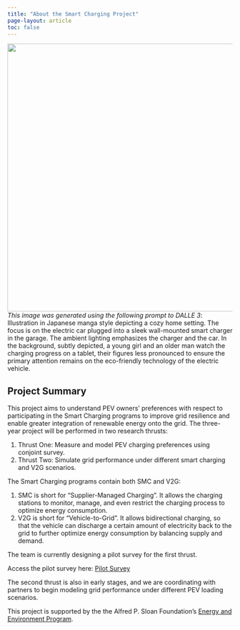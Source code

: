 ```yaml
---
title: "About the Smart Charging Project"
page-layout: article
toc: false
---
```


![](/resources/about.jpeg){fig-align="center" width="600"} [*This image was generated using the following prompt to DALLE 3*: Illustration in Japanese manga style depicting a cozy home setting. The focus is on the electric car plugged into a sleek wall-mounted smart charger in the garage. The ambient lighting emphasizes the charger and the car. In the background, subtly depicted, a young girl and an older man watch the charging progress on a tablet, their figures less pronounced to ensure the primary attention remains on the eco-friendly technology of the electric vehicle.]{.aside}

## Project Summary

This project aims to understand PEV owners' preferences with respect to participating in the Smart Charging programs to improve grid resilience and enable greater integration of renewable energy onto the grid. The three-year project will be performed in two research thrusts:

1.  Thrust One: Measure and model PEV charging preferences using conjoint survey.
2.  Thrust Two: Simulate grid performance under different smart charging and V2G scenarios.

The Smart Charging programs contain both SMC and V2G:

1.  SMC is short for "Supplier-Managed Charging". It allows the charging stations to monitor, manage, and even restrict the charging process to optimize energy consumption.
2.  V2G is short for "Vehicle-to-Grid". It allows bidirectional charging, so that the vehicle can discharge a certain amount of electricity back to the grid to further optimize energy consumption by balancing supply and demand.

The team is currently designing a pilot survey for the first thrust.

Access the pilot survey here: <a href="http://pevconjoint.formr.org" class="btn btn-primary btn-sm" role="button"> Pilot Survey </a>

The second thrust is also in early stages, and we are coordinating with partners to begin modeling grid performance under different PEV loading scenarios.

This project is supported by the the Alfred P. Sloan Foundation's [Energy and Environment Program](https://sloan.org/programs/research/energy-and-environment).
